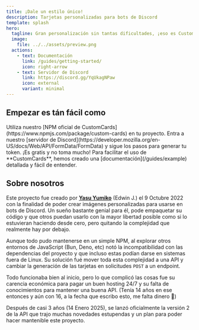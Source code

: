 ```yaml
---
title: ¡Dale un estilo único!
description: Tarjetas personalizadas para bots de Discord
template: splash
hero:
  tagline: Gran personalización sin tantas dificultades, ¡eso es CustomCards!
  image:
    file: ../../assets/preview.png
  actions:
    - text: Documentación
      link: /guides/getting-started/
      icon: right-arrow
    - text: Servidor de Discord
      link: https://discord.gg/YqUkagNPaw
      icon: external
      variant: minimal
---
```



## Empezar es tán fácil como

<CardGrid stagger>
  <Card title="Instalarlo en tu proyecto" icon="node">
    Utiliza nuestro [NPM oficial de
    CustomCards](https://www.npmjs.com/package/custom-cards) en tu proyecto.
  </Card>
  <Card title="Solicitar tu token" icon="discord">
    Entra a nuestro [servidor de
    Discord](https://developer.mozilla.org/en-US/docs/Web/API/FormData/FormData)
    y sigue los pasos para generar tu token. ¡Es gratis y no toma mucho!
  </Card>
  <Card title="Leer la documentación" icon="open-book">
    Para facilitar el uso de **CustomCards**, hemos creado una
    [documentación](/guides/example) detallada y fácil de entender.
  </Card>
</CardGrid>

## Sobre nosotros

Este proyecto fue creado por [**Yasu Yumiko**](https://yumikodev.vercel.app) (Edwin J.) el 9 Octubre 2022 con la finalidad de poder crear imágenes personalizadas para usarse en bots de Discord. Un sueño bastante genial para él, pode empaquetar su código y que otros puedan usarlo con la mayor libertad posible como si lo estuvieran haciendo desde cero, pero quitando la complejidad que realmente hay por debajo.

Aunque todo pudo mantenerse en un simple NPM, al explorar otros entornos de JavaScript (Bun, Deno, etc) notó la incompatibilidad con las dependencias del proyecto y que incluso estas podían darse en sistemas fuera de Linux. Su solución fué mover toda esta complejidad a una API y cambiar la generación de las tarjetas en solicitudes `POST` a un endpoint.

Todo funcionaba bien al inicio, pero lo que complicó las cosas fue su carencia económica para pagar un buen hosting 24/7 y su falta de conocimientos para mantener una buena API. (Tenía 14 años en ese entonces y aún con 16, a la fecha que escribo esto, me falta dinero 🥲)

Después de casi 3 años (14 Enero 2025), se lanzó oficialmente la versión 2 de la API que trajo muchas novedades estupendas y un plan para poder hacer mantenible este proyecto.
